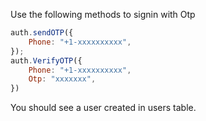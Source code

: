 Use the following methods to signin with Otp

```js
auth.sendOTP({
    Phone: "+1-xxxxxxxxxx",
});
auth.VerifyOTP({
    Phone: "+1-xxxxxxxxxx",
    Otp: "xxxxxxx",
})
```

You should see a user created in users table.
